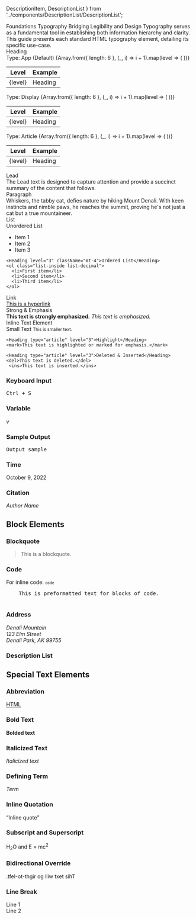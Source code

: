   DescriptionItem,
  DescriptionList
} from '../components/DescriptionList/DescriptionList';


<Meta title="Foundations/Typography" />

<Unstyled>
  <Subheading>Foundations</Subheading>
  <Heading level="1" type="article">Typography</Heading>
  <Lead>Bridging Legibility and Design</Lead>
  Typography serves as a fundamental tool in establishing both information hierarchy and clarity. This guide presents each standard HTML typography element, detailing its specific use-case.

  <div class="flex items-center gap-2">
    <Heading level="2" type="article" className="">Heading</Heading>
  </div>

<div className="canvas-alt p-4 rounded mb-8">
  <Heading type="app" level={3}>Type: App <span className="text-alt font-light italic">(Default)</span></Heading>
  <table className="min-w-full mt-8">
    <thead>
      <tr>
        <th className="text-left w-24">Level</th>
        <th className="text-left">Example</th>
      </tr>
    </thead>
    <tbody>
      {Array.from({ length: 6 }, (_, i) => i + 1).map(level => (
        <tr key={`app-${level}`}>
          <td>{level}</td>
          <td><Heading type="app" level={level} className="">Heading</Heading></td>
        </tr>
      ))}
    </tbody>
  </table>
</div>

<div className="canvas-alt p-4 rounded mb-8">
  <Heading type="app" level={3}>Type: Display</Heading>
  <table className="min-w-full mt-8">
    <thead>
      <tr>
        <th>Level</th>
        <th>Example</th>
      </tr>
    </thead>
    <tbody>
      {Array.from({ length: 6 }, (_, i) => i + 1).map(level => (
        <tr key={`display-${level}`}>
          <td>{level}</td>
          <td class="max-w-full"><Heading type="display" level={level} className="">Heading</Heading></td>
        </tr>
      ))}
    </tbody>
  </table>
</div>

<div className="canvas-alt p-4 rounded mb-8">
  <Heading type="article" level={3}>Type: Article</Heading>
  <table className="min-w-full mt-8">
    <thead>
      <tr>
        <th className="text-left w-24">Level</th>
        <th className="text-left">Example</th>
      </tr>
    </thead>
    <tbody>
      {Array.from({ length: 6 }, (_, i) => i + 1).map(level => (
        <tr key={`article-${level}`}>
          <td>{level}</td>
          <td><Heading type="article" level={level} className="">Heading</Heading></td>
        </tr>
      ))}
    </tbody>
  </table>
</div>

  <div class="flex items-center gap-2">
    <Heading type="article" level="2">Lead</Heading>
  </div>
    <div class="canvas-alt p-8">
      <Lead>The Lead text is designed to capture attention and provide a succinct summary of the content that follows. </Lead>
    </div>


  <div class="flex items-center gap-2">
    <Heading type="article" level="2">Paragraph</Heading>
  </div>
  <div class="canvas-alt p-8">
    <Paragraph>Whiskers, the tabby cat, defies nature by hiking Mount Denali. With keen instincts and nimble paws, he reaches the summit, proving he's not just a cat but a true mountaineer.</Paragraph>
  </div>

 <div class="flex items-center gap-2">
    <Heading type="article" level="2">List</Heading>
  </div>
  <div class="canvas-alt p-8">
   <Heading type="article" level="3">Unordered List</Heading>
    <ul class="list-inside list-disc">
      <li>Item 1</li>
      <li>Item 2</li>
      <li>Item 3</li>
    </ul>

    <Heading level="3" className="mt-4">Ordered List</Heading>
    <ol class="list-inside list-decimal">
      <li>First item</li>
      <li>Second item</li>
      <li>Third item</li>
    </ol>
  </div>


<div class="flex items-center gap-2">
    <Heading type="article" level="2">Link</Heading>
  </div>
  <div class="canvas-alt p-8">
   <a href="#">This is a hyperlink</a>
  </div>

  <div class="flex items-center gap-2">
    <Heading type="article" level="2">Strong & Emphasis</Heading>
  </div>
  <div class="canvas-alt p-8">
  <strong>This text is strongly emphasized.</strong>
  <em>This text is emphasized.</em>
  </div>


  <div class="flex items-center gap-2">
    <Heading type="article" level="2">Inline Text Element</Heading>
  </div>
  <div class="canvas-alt p-8">
    <Heading type="article" level="3">Small Text</Heading>
    <small>This is smaller text.</small>

    <Heading type="article" level="3">Highlight</Heading>
    <mark>This text is highlighted or marked for emphasis.</mark>

    <Heading type="article" level="3">Deleted & Inserted</Heading>
    <del>This text is deleted.</del>
     <ins>This text is inserted.</ins>


  </div>
 

  ### 


  ### Keyboard Input
  <kbd>Ctrl + S</kbd>

  ### Variable
  <var>v</var>

  ### Sample Output
  <samp>Output sample</samp>

  ### Time
  <time dateTime="2022-10-09">October 9, 2022</time>

  ### Citation
  <cite>Author Name</cite>

  ## Block Elements <a name="block-elements"></a>
  ### Blockquote
  <blockquote>
    This is a blockquote.
  </blockquote>

  ### Code
  For inline code: <code>`code`</code>
  <pre>
    This is preformatted text for blocks of code.
  </pre>

  ### Address
  <address>
    Denali Mountain<br />
    123 Elm Street<br />
    Denali Park, AK 99755
  </address>

  ### Description List
  <DescriptionList>
    <DescriptionItem term="Term 1" description="Description for Term 1" />
    <DescriptionItem term="Term 2" description="Description for Term 2" />
  </DescriptionList>


  ## Special Text Elements <a name="special-text-elements"></a>
  ### Abbreviation
  <abbr title="Hypertext Markup Language">HTML</abbr>

  ### Bold Text
  <b>Bolded text</b>

  ### Italicized Text
  <i>Italicized text</i>

  ### Defining Term
  <dfn>Term</dfn>

  ### Inline Quotation
  <q>Inline quote</q>

  ### Subscript and Superscript
  H<sub>2</sub>O and E = mc<sup>2</sup>

  ### Bidirectional Override
  <bdo dir="rtl">This text will go right-to-left.</bdo>

  ### Line Break
  Line 1<br/>Line 2

</Unstyled>